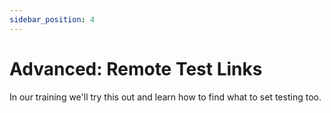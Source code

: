```yaml
---
sidebar_position: 4
---
```


# Advanced: Remote Test Links

In our training we'll try this out and learn how to find what to set testing too.
